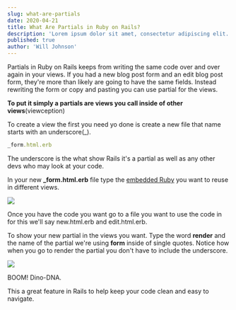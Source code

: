 ```yaml
---
slug: what-are-partials
date: 2020-04-21
title: What Are Partials in Ruby on Rails?
description: 'Lorem ipsum dolor sit amet, consectetur adipiscing elit. Sed molestie leo ut sodales porta. Vivamus pharetra risus ac fermentum faucibus. Nam in sodales ex.'
published: true
author: 'Will Johnson'
---
```


Partials in Ruby on Rails keeps from writing the same code over and over again in your views. If you had a new blog post form and an edit blog post form, they're more than likely are going to have the same fields. Instead rewriting the form or copy and pasting you can use partial for the views.

**To put it simply a partials are views you call inside of other views**(viewception)

To create a view the first you need yo done is create a new file that name starts with an underscore(_).

```ruby
_form.html.erb
```
The underscore is the what show Rails it's a partial as well as any other devs who may look at your code.

In your new **_form.html.erb** file type the [embedded Ruby](https://williamjohnson.dev/what-is-embedded-ruby) you want to reuse in different views.

![](partials.png)

Once you have the code you want go to a file you want to use the code in for this we'll say new.html.erb and edit.html.erb.

To show your new partial in the views you want. Type the word **render** and the name of the partial we're using **form** inside of single quotes. Notice how when you go to render the partial you don't have to include the underscore.

![](erb.png)

BOOM! Dino-DNA. 

This a great feature in Rails to help keep your code clean and easy to navigate.



